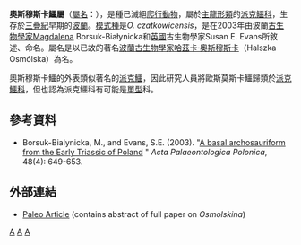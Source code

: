 {{noteTA
|G1=Bio
|T=zh-tw:奧斯穆斯卡鱷屬; zh-hans:欧斯莫斯卡鳄属; zh-hk:歐斯莫斯卡鱷屬;
|1=zh-tw:奧斯穆斯卡; zh-hans:欧斯莫斯卡; zh-hant:歐斯莫斯卡
}}
{{Automatic Taxobox
| taxon = Osmolskina
| authority = Borsuk-Białynicka & Evans, 2003
| fossil_range = [[三疊紀|三疊紀]]前期, {{fossil_range|251|247}}
| type_species = '''奧斯穆斯卡鱷<br>''Osmolskina czatkowicensis'''''
| type_species_authority = Borsuk-Białynicka & Evans, 2003 
}}

'''奧斯穆斯卡鱷屬'''（[[學名|屬名]]：{{lang|la|''Osmolskina''}}），是種已滅絕[[爬行動物|爬行動物]]，屬於[[主龍形類|主龍形類]]的[[派克鱷科|派克鱷科]]，生存於[[三疊紀|三疊紀]]早期的[[波蘭|波蘭]]。[[模式種|模式種]]是''O. czatkowicensis''，是在2003年由波蘭[[古生物學家|古生物學家]]Magdalena Borsuk-Białynicka和[[英國|英國]]古生物學家Susan E. Evans所敘述、命名。屬名是以已故的著名[[波蘭|波蘭]][[古生物學家|古生物學家]][[哈茲卡·奧斯穆斯卡|哈茲卡·奧斯穆斯卡]]（Halszka Osmólska）為名。

奧斯穆斯卡鱷的外表類似著名的[[派克鱷|派克鱷]]，因此研究人員將歐斯莫斯卡鱷歸類於[[派克鱷科|派克鱷科]]，但也認為派克鱷科有可能是[[單型|單型]]科。

==參考資料==
* Borsuk-Bialynicka, M., and Evans, S.E. (2003). "[http://www.app.pan.pl/acta48/48-649EN.htm A basal archosauriform from the Early Triassic of Poland] {{Wayback|url=http://www.app.pan.pl/acta48/48-649EN.htm |date=20080503100351 }}" ''Acta Palaeontologica Polonica'', 48(4): 649-653.

==外部連結==
* [https://archive.is/20121225043911/dinoweb.narod.ru/abstract0007.htm Paleo Article] (contains abstract of full paper on ''Osmolskina'')

{{Paleo-reptile-stub}}
{{主龍形下綱|B.}}
{{taxonbar}}
[[Category:三疊紀爬行動物|A]]
[[Category:主龍形下綱|A]]
[[Category:_2003年描述的分类群|A]]